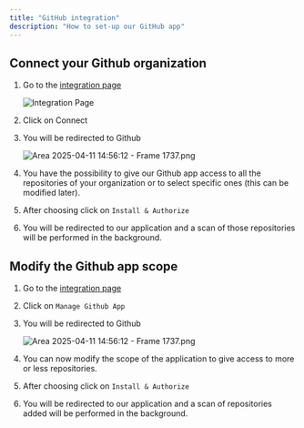 ```yaml
---
title: "GitHub integration"
description: "How to set-up our GitHub app"
--- 
```


## Connect your Github organization


1. Go to the [integration page](https://app.symbioticsec.ai/settings/integrations)
    
    ![Integration Page](content/admins/images/integration_page.png)
    
2. Click on Connect 
3. You will be redirected to Github 
    
    ![Area 2025-04-11 14:56:12 - Frame 1737.png](attachment:83b151e3-9a2b-4943-9de5-2ed392fbf071:Area_2025-04-11_145612_-_Frame_1737.png)
    
4. You have the possibility to give our Github app access to all the repositories of your organization or to select specific ones (this can be modified later). 
5. After choosing click on `Install & Authorize` 
6. You will be redirected to our application and a scan of those repositories will be performed in the background. 



## Modify the Github app scope



1. Go to the [integration page](https://app.symbioticsec.ai/settings/integrations)
2. Click on `Manage Github App`
3. You will be redirected to Github 
    
    ![Area 2025-04-11 14:56:12 - Frame 1737.png](attachment:83b151e3-9a2b-4943-9de5-2ed392fbf071:Area_2025-04-11_145612_-_Frame_1737.png)
    
4. You can now modify the scope of the application to give access to more or less repositories. 
5. After choosing click on `Install & Authorize` 
6. You will be redirected to our application and a scan of repositories added will be performed in the background.  